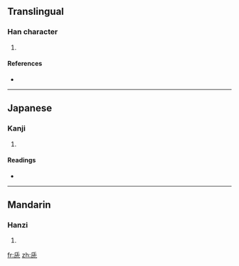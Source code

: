 ==Translingual==

===Han character===
{{Han char|rn=10|rad=儿|as=05|sn=7|four=|canj=竹卜一山 (HYMU), 一卜一山 (MYMU)}}

# {{defn|Han}}

====References====
* {{Han ref|kx=0125.010|dkj=01362|dj=0265.030|hdz=10070.010|uh=514F|ud=20815}}

----

==Japanese==

===Kanji===
{{ja-kanji|grade=|rs=儿05}}

# {{defn|Japanese}}

====Readings====
* {{ja-readings|on=[[ちょう]] (chō)|kun=[[ながい]] (nagai), [[おさ]] (osa)}}

----

==Mandarin==

===Hanzi===
{{cmn-hanzi|pin=[[cháng]] ([[chang2]])|wg=ch'ang<sup>2</sup>}}

# {{defn|Mandarin}}

[[fr:兏]]
[[zh:兏]]